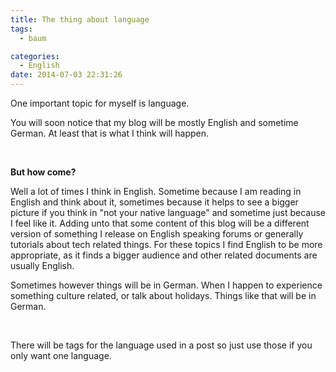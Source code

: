 ```yaml
---
title: The thing about language
tags:
  - baum

categories:
  - English
date: 2014-07-03 22:31:26
---
```


One important topic for myself is language.

You will soon notice that my blog will be mostly English and sometime German. At least that is what I think will happen.

&nbsp;

**But how come?**

Well a lot of times I think in English. Sometime because I am reading in English and think about it, sometimes because it helps to see a bigger picture if you think in "not your native language" and sometime just because I feel like it. Adding unto that some content of this blog will be a different version of something I release on English speaking forums or generally tutorials about tech related things. For these topics I find English to be more appropriate, as it finds a bigger audience and other related documents are usually English.

Sometimes however things will be in German. When I happen to experience something culture related, or talk about holidays. Things like that will be in German.

&nbsp;

There will be tags for the language used in a post so just use those if you only want one language.
